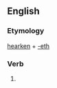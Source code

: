 ==English==

===Etymology===
[[hearken]] + [[-eth]]

===Verb===
{{en-verb form}}

# {{en-archaic third-person singular of|hearken}}